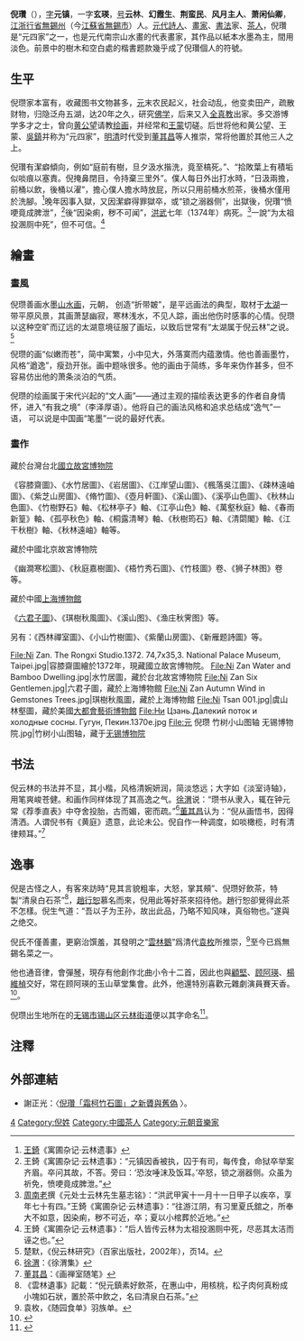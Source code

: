 {{Infobox Artist
|name          = 倪瓒
| image= Портрет Ни Цзаня ок 1340 Аноним.Гугун, Тайбэй..jpg
| caption= 元張雨題《倪瓚像》
|birthname     =
|birthdate     =1301年 
|location      = [[江浙行省|江浙行省]][[无锡|无锡]]
|deathdate     = 1374年
|deathplace    =
|nationality   = 中国
|field         = 山水画
|training      = 
|movement      = 元代南宗山水画、元四家
|works         = 《六君子图》<br />《水竹居图》<br />《西林禅室图》<br />《秋林山色图》<br />《春雨新篁图》<br />《容膝斋图》<br />《梧竹秀石图》
|patrons       = 
|influenced by = [[黄公望|黄公望]]、[[王蒙_(画家)|王蒙]]
|influenced    = 
|}}
'''倪瓚'''（{{bd|1301年||1374年||Ni}}），[[表字|字]]'''元镇'''，一字'''玄瑛'''，[[号|号]]'''云林'''、'''幻霞生'''、'''荆蛮民'''、'''风月主人'''、'''萧闲仙卿'''，[[江浙行省|江浙行省]][[无锡|無錫州]]（今[[江苏省|江蘇省]][[无锡市|無錫市]]）人。[[元代|元代]][[诗人|詩人]]、[[画家|畫家]]、[[书法|書法]]家、[[茶人|茶人]]，倪瓚是“元四家”之一，也是元代南宗山水畫的代表畫家，其作品以紙本水墨為主，間用淡色。前景中的樹木和空白處的楷書题款幾乎成了倪瓚個人的符號。

==生平==
倪瓒家本富有，收藏图书文物甚多，[[元朝|元]]末农民起义，社会动乱，他变卖田产，疏散财物，归隐泛舟五湖，达20年之久，研究[[佛教|佛学]]，后来又入[[全真教|全真教]]出家。多交游博学多才之士，曾向[[黄公望|黄公望]]请教[[绘画|绘画]]，并经常和[[王蒙_(画家)|王蒙]]切磋。后世将他和黄公望、王蒙、[[吴镇|吳鎮]]并称为“元四家”，[[明朝|明]][[清朝|清]]时代受到[[董其昌|董其昌]]等人推崇，常将他置於其他三人之上。

倪瓚有潔癖傾向，例如“庭前有樹，旦夕汲水揩洗，竟至槁死。”、“拾敗葉上有積垢似啖痕以塞責。倪掩鼻閉目，令持棄三里外”。僕人每日外出打水時，“日汲兩擔，前桶以飲，後桶以濯”，擔心僕人擔水時放屁，所以只用前桶水煎茶，後桶水僅用於洗腳。<ref>[[王錡|王錡]]《寓圃杂记·云林遗事》</ref>晚年因事入獄，又因潔癖得罪獄卒，或“锁之溺器侧”，出獄後，倪瓚“愤哽竟成脾泄”，<ref>王錡《寓圃杂记·云林遗事》：“元镇因香被执，囚于有司，每传食，命狱卒举案齐眉。卒问其故，不答。旁曰：‘恐汝唾沫及饭耳。’卒怒，锁之溺器侧。众虽为祈免，愤哽竟成脾泄。”</ref>後“因染痢，秽不可闻”，[[洪武|洪武]]七年（1374年）病死。<ref>[[周南老|周南老]]撰《元处士云林先生墓志铭》：“洪武甲寅十一月十一日甲子以疾卒，享年七十有四。”王錡《寓圃杂记·云林遗事》：“往游江阴，有习里夏氏舘之，所奉大不如意，因染痢，秽不可近，卒；夏以小棺葬於近地。”</ref>一說“为太祖投溷厕中死”，但不可信。<ref>王錡《寓圃杂记·云林遗事》：“后人皆传云林为太祖投溷厕中死，尽恶其太洁而诬之也。”</ref>

==繪畫==
===畫風===
倪瓒善画水墨[[山水画|山水画]]，元朝，
创造“折带皴”，是平远画法的典型，取材于[[太湖|太湖]]一带平原风景，其画萧瑟幽寂，寒林浅水，不见人踪，画出他伤时感事的心情。倪瓒以这种空旷而辽远的太湖意境征服了画坛，以致后世常有“太湖属于倪云林”之说。<ref>楚默，《倪云林研究》（百家出版社，2002年），页14。</ref>

倪瓒的画“似嫩而苍”，简中寓繁，小中见大，外落寞而内蕴激情。他也善画墨竹，风格“遒逸”，瘦劲开张。画中题咏很多。他的画由于简练，多年来伪作甚多，但不容易仿出他的萧条淡泊的气质。

倪瓒的绘画属于宋代兴起的“文人画”——通过主观的描绘表达更多的作者自身情怀，进入“有我之境”（李泽厚语）。他将自己的画法风格和追求总结成“逸气”一语，
可以说是中国画“笔墨”一说的最好代表。

===畫作===
藏於台灣台北[[國立故宮博物院|國立故宮博物院]]

《容膝齋圖》、《水竹居圖》、《岩居圖》、《江岸望山圖》、《楓落吳江圖》、《疎林遠岫圖》、《紫芝山房圖》、《脩竹圖》、《壺月軒圖》、《溪山圖》、《溪亭山色圖》、《秋林山色圖》、《竹樹野石》軸、《松林亭子》軸、《江亭山色》軸、《萬壑秋庭》軸、《春雨新篁》軸、《孤亭秋色》軸、《桐露清琴》軸、《秋樹筠石》軸、《清閟閣》軸、《江干秋樹》軸、《秋林遠岫》軸等。

藏於中國北京故宮博物院

《幽澗寒松圖》、《秋庭嘉樹圖》、《梧竹秀石圖》、《竹枝圖》卷、《狮子林图》卷等。

藏於中國[[上海博物館|上海博物館]]

《[[六君子图|六君子圖]]》、《琪樹秋風圖》、《溪山图》、《渔庄秋霁图》等。

另有：《西林禪室圖》、《小山竹樹圖》、《紫蘭山房圖》、《新雁题詩圖》等。
<br />
<gallery>
File:Ni Zan. The Rongxi Studio.1372. 74,7x35,3. National Palace Museum, Taipei.jpg|容膝齋圖繪於1372年，現藏國立故宮博物院。
File:Ni Zan Water and Bamboo Dwelling.jpg|水竹居圖，藏於台北故宮博物院
File:Ni Zan Six Gentlemen.jpg|六君子圖，藏於上海博物館
File:Ni Zan Autumn Wind in Gemstones Trees.jpg|琪樹秋風圖，藏於上海博物館
File:Ni Tsan 001.jpg|虞山林壑圖，藏於美國[[大都會博物館|大都會藝術博物館]]
File:Ни Цзань.Далекий поток и холодные сосны. Гугун, Пекин.1370е.jpg
File:元 倪瓒 竹树小山图轴 无锡博物院.jpg|竹树小山图轴，藏于[[无锡博物院|无锡博物院]]
</gallery>

== 书法 ==
倪云林的书法并不显，其小楷，风格清婉妍润，简淡悠远；大字如《淡室诗轴》，用笔爽峻苍健。和画作同样体现了其高逸之气。[[徐渭|徐渭]]说：“瓒书从隶入，辄在钟元常《荐季直表》中夺舍投胎，古而媚，密而疏。”<ref>[[徐渭|徐渭]]：《徐渭集》</ref>[[董其昌|董其昌]]认为：“倪从画悟书，因得清洒。人谓倪书有《黄庭》遗意，此论未公。倪自作一种调度，如啖橄榄，时有清律颊耳。”<ref>[[董其昌|董其昌]]：《画禅室随笔》</ref>

==逸事==
倪是古怪之人，有客來訪時“見其言貌粗率，大怒，掌其頰”、倪瓒好飲茶，特製“清泉白石茶”<ref>《雲林遺事》記載：“倪元鎮素好飲茶，在惠山中，用核桃，松子肉何真粉成小塊如石狀，置於茶中飲之，名曰清泉白石茶。”</ref>，[[趙行恕|趙行恕]]慕名而來，倪用此等好茶來招待他。趙行恕卻覺得此茶不怎樣。倪生气道：“吾以子为王孙，故出此品，乃略不知风味，真俗物也。”遂與之绝交。

倪氏不僅善畫，更窮治馔羞，其發明之“[[雲林鵝|雲林鵝]]”爲清代[[袁枚|袁枚]]所推崇，<ref>袁枚，《随园食单》羽族单。</ref>至今已爲無錫名菜之一。

他也通音律，會彈[[古琴|琴]]，現存有他創作北曲小令十二首，因此也與[[顧堅|顧堅]]、[[顾阿瑛|顾阿瑛]]、[[楊維楨|楊維楨]]交好，常在顾阿瑛的玉山草堂集會。此外，他還特別喜歡元雜劇演員賽天香。<ref name=文人文化>{{cite book|title=昆曲與文人文化|publisher=春風文藝出版社|location=沈陽|author=劉祯、謝雍君|year=2007}}</ref>{{rp|40}}。

倪瓒出生地所在的[[无锡市|无锡市]][[锡山区|锡山区]][[云林街道|云林街道]]便以其字命名<ref>{{Cite news|title=市政协领导孙志亮赴云林街道开展　城市精细化管理专项民主监督活动|url=http://www.jszx.gov.cn/sxxw/202004/t20200417_36915.html|publisher=中国人民政治协商会议江苏省委会|work=无锡市政协网站|date=2020-04-17|quote=以历史名人命名的云林街道|accessdate=2021-04-19|archive-date=2021-04-21|archive-url=https://web.archive.org/web/20210421013043/http://www.jszx.gov.cn/sxxw/202004/t20200417_36915.html}}</ref>。

==注釋==
<small><references/></small>

==外部連結==
*謝正光：〈[http://www.litphil.sinica.edu.tw/home/publish/PDF/newsletter/87/87-189-202.pdf 倪瓚「霜柯竹石圖」之新贗與舊偽] {{Wayback|url=http://www.litphil.sinica.edu.tw/home/publish/PDF/newsletter/87/87-189-202.pdf |date=20141101181914 }}〉。

{{元四家}}
{{Authority control}}
{{DEFAULTSORT:N}}
[[Category:元朝畫家|4]]
[[Category:倪姓|Category:倪姓]]
[[Category:中國茶人|Category:中國茶人]]
[[Category:元朝音樂家|Category:元朝音樂家]]